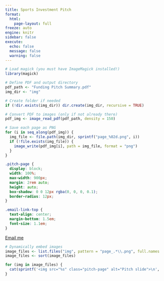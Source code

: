 ```yaml
---
title: Sports Investment Pitch
format:
  html:
    page-layout: full
freeze: auto
engine: knitr
sidebar: false
execute:
  echo: false
  message: false
  warning: false
---
```


```r
# Load magick (you must have ImageMagick installed!)
library(magick)

# Define PDF and output directory
pdf_path <- "Funding Pitch Summary.pdf"
img_dir <- "img"

# Create folder if needed
if (!dir.exists(img_dir)) dir.create(img_dir, recursive = TRUE)

# Convert PDF to images (only if not already there)
pdf_img <- image_read_pdf(pdf_path, density = 150)

# Save each page as PNG
for (i in seq_along(pdf_img)) {
  img_file <- file.path(img_dir, sprintf("page_%02d.png", i))
  if (!file.exists(img_file)) {
    image_write(pdf_img[i], path = img_file, format = "png")
  }
}
```

```css
.pitch-page {
  display: block;
  width: 100%;
  max-width: 900px;
  margin: 2rem auto;
  height: auto;
  box-shadow: 0 0 12px rgba(0, 0, 0, 0.1);
  border-radius: 12px;
}

.email-link-top {
  text-align: center;
  margin-bottom: 1.5em;
  font-size: 1.1em;
}
```

```{=html}
<div class="email-link-top">
  <a href="mailto:r.paul.sabin@gmail.com">Email me</a>
</div>
```

```r
# Dynamically embed images
image_files <- list.files("img", pattern = "page_.*\\.png", full.names = TRUE)
image_files <- sort(image_files)

for (img in image_files) {
  cat(sprintf('<img src="%s" class="pitch-page" alt="Pitch slide">\n', img))
}
```

